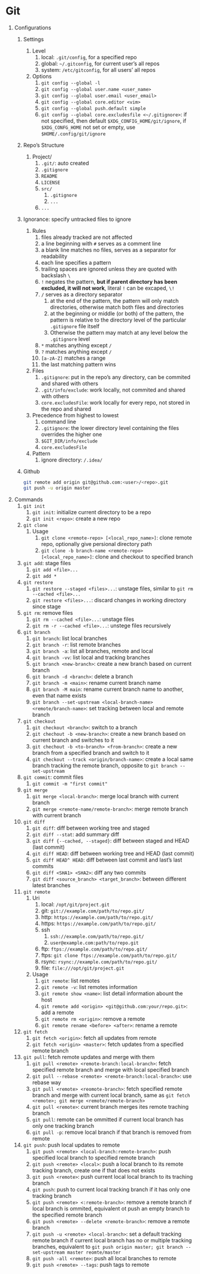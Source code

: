# Git

1. Configurations
    1. Settings
        1. Level
            1. local: `.git/config`, for a specified repo
            2. global: `~/.gitconfig`, for current user's all repos
            3. system: `/etc/gitconfig`, for all users' all repos
        2. Options
            1. `git config --global -l`
            2. `git config --global user.name <user_name>`
            3. `git config --global user.email <user_email>`
            4. `git config --global core.editor <vim>`
            5. `git config --global push.default simple`
            6. `git config --global core.excludesfile <~/.gitignore>`: if not specified, then default `$XDG_CONFIG_HOME/git/ignore`, if `$XDG_CONFG_HOME` not set or empty, use `$HOME/.config/git/ignore`
    2. Repo's Structure
        1. Project/
            1. `.git/`: auto created
            2. `.gitignore`
            3. `README`
            4. `LICENSE`
            5. `src/`
                1. `.gitignore`
                2. `...`
            6. `...`
    3. Ignorance: specify untracked files to ignore
        1. Rules
            1. files already tracked are not affected
            2. a line beginning with `#` serves as a comment line
            3. a blank line matches no files, serves as a separator for readability
            4. each line specifies a pattern
            5. trailing spaces are ignored unless they are quoted with backslash `\ `
            6. `!` negates the pattern, **but if parent directory has been excluded, it will not work**, literal `!` can be excaped, `\!`
            7. `/` serves as a directory separator
                1. at the end of the pattern, the pattern will only match directories, otherwise match both files and directories
                2. at the beginning or middle (or both) of the pattern, the pattern is relative to the directory level of the particular `.gitignore` file itself
                3. Otherwise the pattern may match at any level below the `.gitignore` level
            8. `*` matches anything except `/`
            9. `?` matches anything except `/`
            10. `[a-zA-Z]` matches a range
            11. the last matching pattern wins
        2. Files
            1. `.gitignore`: put in the repo's any directory, can be commited and shared with others
            2. `.git/info/exclude`: work locally, not commited and shared with others
            3. `core.excludesFile`: work locally for every repo, not stored in the repo and shared
        3. Precedence from highest to lowest
            1. command line
            2. `.gitignore`: the lower directory level containing the files overrides the higher one
            3. `$GIT_DIR/info/exclude`
            4. `core.excludesFile`
        4. Pattern
            1. ignore directory: `/.idea/`
    4. Github

        ```sh
        git remote add origin git@github.com:<user>/<repo>.git
        git push -u origin master
        ```
2. Commands
    1. `git init`
        1. `git init`: initialize current directory to be a repo
        2. `git init <repo>`: create a new repo
    2. `git clone`
        1. Usage
            1. `git clone <remote-repo> [<local_repo_name>]`: clone remote repo, optionally give persional directory path
            2. `git clone -b branch-name <remote-repo> [<local_repo_name>]`: clone and checkout to specified branch
    3. `git add`: stage files
        1. `git add <file>...`
        2. `git add *`
    4. `git restore`
        1. `git restore --staged <files>...`: unstage files, similar to `git rm --cached <file>...`
        2. `git restore <files>...`: discard changes in working directory since stage
    5. `git rm`: remove files
        1. `git rm --cached <file>...`: unstage files
        2. `git rm -r --cached <file>...`: unstege files recursively
    6. `git branch`
        1. `git branch`: list local branches 
        2. `git branch -r`: list remote branches 
        3. `git branch -a`: list all branches, remote and local 
        4. `git branch -vv`: list local and tracking branches 
        5. `git branch <new-branch>`: create a new branch based on current branch 
        6. `git branch -d <branch>`: delete a branch
        7. `git branch -m <main>`: rename current branch name
        8. `git branch -M main`: rename current branch name to another, even that name exists
        9. `git branch --set-upstream <local-branch-name> <remote/branch-name>`: set tracking between local and remote branch 
    7. `git checkout`
        1. `git checkout <branch>`: switch to a branch 
        2. `git chechout -b <new-branch>`: create a new branch based on current branch and switches to it
        3. `git chechout -b <to-branch> <from-branch>`: create a new branch from a specified branch and switch to it
        4. `git checkout --track <origin/branch-name>`: create a local same branch tracking the remote branch, opposite to `git branch --set-upstream`
    8. `git commit`: commit files
        1. `git commit -m "first commit"`
    9. `git merge`
        1. `git merge <local-branch>`: merge local branch with current branch
        2. `git merge <remote-name/remote-branch>`: merge remote branch with current branch
    10. `git diff`
        1. `git diff`: diff between working tree and staged
        2. `git diff --stat`: add summary diff
        3. `git diff {--cached, --staged}`: diff between staged and HEAD (last commit)
        4. `git diff HEAD`: diff between working tree and HEAD (last commit)
        5. `git diff HEAD^ HEAD`: diff between last commit and last's last commits
        6. `git diff <SHA1> <SHA2>`: diff any two commits
        7. `git diff <source_branch> <target_branch>`: between different latest branches
    11. `git remote`
        1. Uri
            1. local: `/opt/git/project.git`
            2. git: `git://example.com/path/to/repo.git/`
            3. http: `https://example.com/path/to/repo.git/`
            4. https: `https://example.com/path/to/repo.git/`
            5. ssh
                1. `ssh://example.com/path/to/repo.git/`
                2. `user@example.com:path/to/repo.git`
            6. ftp: `ftps://example.com/path/to/repo.git/`
            7. ftps: `git clone ftps://example.com/path/to/repo.git/`
            8. rsync: `rsync://example.com/path/to/repo.git/`
            9. file: `file:///opt/git/project.git`
        2. Usage
            1. `git remote`: list remotes
            2. `git remote -v`: list remotes information 
            3. `git remote show <name>`: list detail information abount the host
            4. `git remote add <origin> <git@github.com:your/repo.git>`: add a remote 
            5. `git remote rm <origin>`: remove a remote 
            6. `git remote rename <before> <after>`: rename a remote 
    12. `git fetch`
        1. `git fetch <origin>`: fetch all updates from remote
        2. `git fetch <origin> <master>`: fetch updates from a specified remote branch
    13. `git pull`: fetch remote updates and merge with them
        1. `git pull <remote> <remote-branch:local-branch>`: fetch specified remote branch and merge with local specified branch
        2. `git pull --rebase <remote> <remote-branch:local-branch>`: use rebase way
        3. `git pull <remote> <reomote-branch>`: fetch specified remote branch and merge with current local branch, same as `git fetch <remote>; git merge <remote/remote-branch>`
        4. `git pull <remote>`: current branch merges ites remote traching branch
        5. `git pull`: remote can be ommitted if current local branch has only one tracking branch
        6. `git pull -p`: remove local branch if that branch is removed from remote
    14. `git push`: push local updates to remote
        1. `git push <remote> <local-branch:remote-branch>`: push specified local branch to specified remote branch
        2. `git push <remote> <local>`: push a local branch to its remote tracking branch, create one if that does not exists
        3. `git push <remote>`: push current local local branch to its traching branch
        4. `git push`: push to current local tracking branch if it has only one tracking branch
        5. `git push <remote> <:remote-branch>`: remove a remote branch if local branch is ommited, equivalent ot push an empty branch to the specified remote branch
        6. `git push <remote> --delete <remote-branch>`: remove a remote branch
        7. `git push -u <remote> <local-branch>`: set a default tracking remote branch if current local branch has no or multiple tracking branches, equivalent to `git push origin master; git branch --set-upstream master reomte/master`
        8. `git push -all <remote>`: push all local branches to remote
        9. `git push <remote> --tags`: push tags to remote
